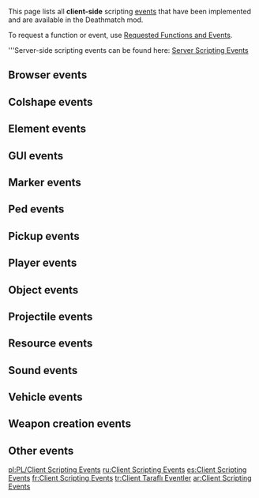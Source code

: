 <pageclass class="client"></pageclass>
This page lists all '''client-side''' scripting [[/event.md|event]]s that have been implemented and are available in the Deathmatch mod.

To request a function or event, use [[/Requested Functions and Events.md|Requested Functions and Events]].

'''Server-side scripting events can be found here: [[/Server Scripting Events.md|Server Scripting Events]]

==Browser events==
{{CEF_events}}

==Colshape events==
{{Client_colshape_events}}

==Element events==
{{Client_element_events}}

==GUI events==
{{GUI_events}}

==Marker events==
{{Client_marker_events}}

==Ped events==
{{Client_ped_events}}

==Pickup events==
{{Client_pickup_events}}

==Player events==
{{Client_player_events}}

==Object events==
{{Client_object_events}}

==Projectile events==
{{Client_projectile_events}}

==Resource events==
{{Client_resource_events}}

==Sound events==
{{Sound_events}}

==Vehicle events==
{{Client_vehicle_events}}

==Weapon creation events==
{{Client_weapon_creation_events}}

==Other events==
{{Client_other_events}}

[[/pl:PL/Client Scripting Events.md|pl:PL/Client Scripting Events]]
[[/ru:Client Scripting Events.md|ru:Client Scripting Events]]
[[/es:Client Scripting Events.md|es:Client Scripting Events]]
[[/fr:Client Scripting Events.md|fr:Client Scripting Events]]
[[/tr:Client Taraflı Eventler.md|tr:Client Taraflı Eventler]]
[[/ar:Client Scripting Events.md|ar:Client Scripting Events]]